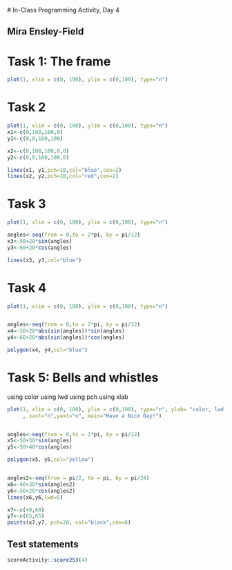  # In-Class Programming Activity, Day 4

## Mira Ensley-Field

# Task 1: The frame

```r
plot(1, xlim = c(0, 100), ylim = c(0,100), type="n")

```


# Task 2
```r
plot(1, xlim = c(0, 100), ylim = c(0,100), type="n")
x1<-c(0,100,100,0)
y1<-c(0,0,100,100)

x2<-c(0,100,100,0,0)
y2<-c(0,0,100,100,0)

lines(x1, y1,pch=10,col="blue",cex=2)
lines(x2, y2,pch=10,col="red",cex=2)

```

# Task 3

```r
plot(1, xlim = c(0, 100), ylim = c(0,100), type="n")

angles<-seq(from = 0,to = 2*pi, by = pi/12)
x3<-50+20*sin(angles)
y3<-60+20*cos(angles)

lines(x3, y3,col="blue")


```

# Task 4
```r
plot(1, xlim = c(0, 100), ylim = c(0,100), type="n")


angles<-seq(from = 0,to = 2*pi, by = pi/12)
x4<-50+20*abs(sin(angles))*sin(angles)
y4<-60+20*abs(sin(angles))*cos(angles)

polygon(x4, y4,col="blue")

```


# Task 5: Bells and whistles

using color
using lwd
using pch
using xlab

```r
plot(1, xlim = c(0, 100), ylim = c(0,100), type="n", ylab= "color, lwd, pch, xlab, ylab", xlab = "Bells and Whistles"
     , xaxt="n",yaxt="n", main="Have a Nice Day!")


angles<-seq(from = 0,to = 2*pi, by = pi/12)
x5<-50+30*sin(angles)
y5<-50+40*cos(angles)

polygon(x5, y5,col="yellow")


angles2<-seq(from = pi/2, to = pi, by = pi/24)
x6<-40+30*sin(angles2)
y6<-50+20*cos(angles2)
lines(x6,y6,lwd=5)

x7<-c(40,60)
y7<-c(65,65)
points(x7,y7, pch=20, col="black",cex=6)


```




## Test statements

```r
scoreActivity::score253(4)
```